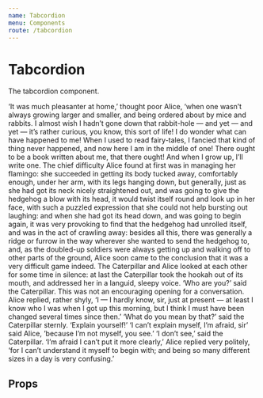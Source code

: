 ```yaml
---
name: Tabcordion
menu: Components
route: /tabcordion
---
```



# Tabcordion

The tabcordion component.

<Playground>
	<Tabcordion>
		<Tab label="Rabbit hole">
			‘It was much pleasanter at home,’ thought poor Alice, ‘when one wasn’t always growing larger
			and smaller, and being ordered about by mice and rabbits. I almost wish I hadn’t gone down
			that rabbit-hole — and yet — and yet — it’s rather curious, you know, this sort of life! I do
			wonder what can have happened to me! When I used to read fairy-tales, I fancied that kind of
			thing never happened, and now here I am in the middle of one! There ought to be a book written
			about me, that there ought! And when I grow up, I’ll write one.
		</Tab>
		<Tab label="Flamingo">
			The chief difficulty Alice found at first was in managing her flamingo: she succeeded in
			getting its body tucked away, comfortably enough, under her arm, with its legs hanging down,
			but generally, just as she had got its neck nicely straightened out, and was going to give the
			hedgehog a blow with its head, it would twist itself round and look up in her face, with such
			a puzzled expression that she could not help bursting out laughing: and when she had got its
			head down, and was going to begin again, it was very provoking to find that the hedgehog had
			unrolled itself, and was in the act of crawling away: besides all this, there was generally a
			ridge or furrow in the way wherever she wanted to send the hedgehog to, and, as the doubled-up
			soldiers were always getting up and walking off to other parts of the ground, Alice soon came
			to the conclusion that it was a very difficult game indeed.
		</Tab>
		<Tab label="Caterpillar">
			The Caterpillar and Alice looked at each other for some time in silence: at last the
			Caterpillar took the hookah out of its mouth, and addressed her in a languid, sleepy voice.
			‘Who are you?’ said the Caterpillar. This was not an encouraging opening for a conversation.
			Alice replied, rather shyly, ‘I — I hardly know, sir, just at present — at least I know who I
			was when I got up this morning, but I think I must have been changed several times since
			then.’ ‘What do you mean by that?’ said the Caterpillar sternly. ‘Explain yourself!’ ‘I can’t
			explain myself, I’m afraid, sir’ said Alice, ’because I’m not myself, you see.’ ‘I don’t see,’
			said the Caterpillar. ‘I’m afraid I can’t put it more clearly,’ Alice replied very politely,
			‘for I can’t understand it myself to begin with; and being so many different sizes in a day is
			very confusing.’
		</Tab>
	</Tabcordion>
</Playground>

## Props

<PropsTable of={Tabcordion} />

<PropsTable of={Tab} />
